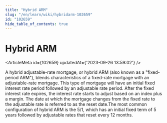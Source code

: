 ```yaml
---
title: "Hybrid ARM"
slug: "/en/learn/wiki/hybridarm-102659"
id: "102659"
hide_table_of_contents: true
---
```



# Hybrid ARM

<ArticleMeta id={102659} updatedAt={'2023-09-26 13:59:02'} />
<div className='border-solid border-b border-t-0 my-4 border-[var(--ifm-color-gray-300)]' />

A hybrid adjustable-rate mortgage, or hybrid ARM (also known as a "fixed-period ARM"), blends characteristics of a fixed-rate mortgage with an adjustable-rate mortgage. This type of mortgage will have an initial fixed interest rate period followed by an adjustable rate period. After the fixed interest rate expires, the interest rate starts to adjust based on an index plus a margin. The date at which the mortgage changes from the fixed rate to the adjustable rate is referred to as the reset date.The most common configuration of hybrid ARM is the 5/1, which has an initial fixed term of 5 years followed by adjustable rates that reset every 12 months.
